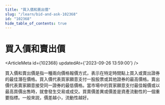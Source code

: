 ```yaml
---
title: "買入價和賣出價"
slug: "/learn/bid-and-ask-102368"
id: "102368"
hide_table_of_contents: true
---
```



# 買入價和賣出價

<ArticleMeta id={102368} updatedAt={'2023-09-26 13:59:00'} />
<div className='border-solid border-b border-t-0 my-4 border-[var(--ifm-color-gray-300)]' />

買入價和賣出價是指一種兩向價格報價方式，表示在特定時間點上買入或賣出證券的最佳潛在價格。買入價代表買家願意支付一股股票或其他證券的最高價格。賣出價代表賣家願意接受同一證券的最低價格。當市場中的買家願意支付最佳報價或以最高買價出售時，就會發生交易或成交。買賣價差異或價差是資產流動性的一個重要指標。一般來説，價差越小，流動性越好。
